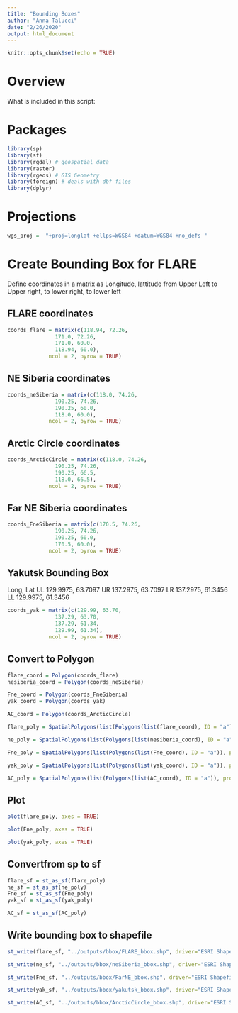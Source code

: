 ```yaml
---
title: "Bounding Boxes"
author: "Anna Talucci"
date: "2/26/2020"
output: html_document
---
```


```r
knitr::opts_chunk$set(echo = TRUE)
```
# Overview

What is included in this script:

# Packages

```r
library(sp)
library(sf)
library(rgdal) # geospatial data
library(raster)
library(rgeos) # GIS Geometry
library(foreign) # deals with dbf files
library(dplyr)
```

# Projections
```r
wgs_proj =  "+proj=longlat +ellps=WGS84 +datum=WGS84 +no_defs "

```

# Create Bounding Box for FLARE

Define coordinates in a matrix as Longitude, lattitude from Upper Left to Upper right, to lower right, to lower left 

## FLARE coordinates 

```r
coords_flare = matrix(c(118.94, 72.26,
               171.0, 72.26,
               171.0, 60.0, 
               118.94, 60.0), 
             ncol = 2, byrow = TRUE)
```

## NE Siberia coordinates 

```r
coords_neSiberia = matrix(c(118.0, 74.26,
               190.25, 74.26,
               190.25, 60.0, 
               118.0, 60.0), 
             ncol = 2, byrow = TRUE)
```

## Arctic Circle coordinates 

```r
coords_ArcticCircle = matrix(c(118.0, 74.26,
               190.25, 74.26,
               190.25, 66.5, 
               118.0, 66.5), 
             ncol = 2, byrow = TRUE)
```

## Far NE Siberia coordinates 

```r
coords_FneSiberia = matrix(c(170.5, 74.26,
               190.25, 74.26,
               190.25, 60.0, 
               170.5, 60.0), 
             ncol = 2, byrow = TRUE)
```

## Yakutsk Bounding Box
Long, Lat
UL 129.9975, 63.7097
UR 137.2975, 63.7097
LR 137.2975, 61.3456
LL 129.9975, 61.3456
```r
coords_yak = matrix(c(129.99, 63.70,
               137.29, 63.70,
               137.29, 61.34, 
               129.99, 61.34), 
             ncol = 2, byrow = TRUE)
```

## Convert to Polygon
```r
flare_coord = Polygon(coords_flare)
nesiberia_coord = Polygon(coords_neSiberia)

Fne_coord = Polygon(coords_FneSiberia)
yak_coord = Polygon(coords_yak)
```

```r
AC_coord = Polygon(coords_ArcticCircle)
```


```r
flare_poly = SpatialPolygons(list(Polygons(list(flare_coord), ID = "a")), proj4string=CRS("+proj=longlat +ellps=WGS84 +datum=WGS84 +no_defs"))

ne_poly = SpatialPolygons(list(Polygons(list(nesiberia_coord), ID = "a")), proj4string=CRS("+proj=longlat +ellps=WGS84 +datum=WGS84 +no_defs"))

Fne_poly = SpatialPolygons(list(Polygons(list(Fne_coord), ID = "a")), proj4string=CRS("+proj=longlat +ellps=WGS84 +datum=WGS84 +no_defs"))

yak_poly = SpatialPolygons(list(Polygons(list(yak_coord), ID = "a")), proj4string=CRS("+proj=longlat +ellps=WGS84 +datum=WGS84 +no_defs"))
```

```r
AC_poly = SpatialPolygons(list(Polygons(list(AC_coord), ID = "a")), proj4string=CRS("+proj=longlat +ellps=WGS84 +datum=WGS84 +no_defs"))

```


## Plot
```r
plot(flare_poly, axes = TRUE)
```

```r
plot(Fne_poly, axes = TRUE)
```

```r
plot(yak_poly, axes = TRUE)
```

## Convertfrom sp to sf

```r
flare_sf = st_as_sf(flare_poly) 
ne_sf = st_as_sf(ne_poly)
Fne_sf = st_as_sf(Fne_poly)
yak_sf = st_as_sf(yak_poly) 
```

```r
AC_sf = st_as_sf(AC_poly)
```


## Write bounding box to shapefile

```r
st_write(flare_sf, "../outputs/bbox/FLARE_bbox.shp", driver="ESRI Shapefile")  # create to a shapefile 

st_write(ne_sf, "../outputs/bbox/neSiberia_bbox.shp", driver="ESRI Shapefile")

st_write(Fne_sf, "../outputs/bbox/FarNE_bbox.shp", driver="ESRI Shapefile")

st_write(yak_sf, "../outputs/bbox/yakutsk_bbox.shp", driver="ESRI Shapefile")
```

```r

st_write(AC_sf, "../outputs/bbox/ArcticCircle_bbox.shp", driver="ESRI Shapefile")
```

